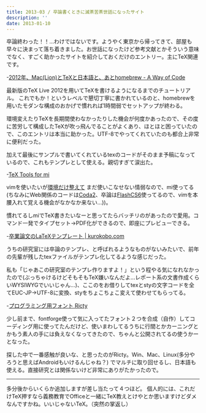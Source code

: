 ```yaml
---
title: 2013-03 / 卒論書くときに滅茶苦茶世話になったサイト
description: ''
date: 2013-01-10
---
```


卒論終わった！！…わけではないです。ようやく東京から帰ってきて、部屋も早々に決まって落ち着きました。お世話になったけど参考文献とかそういう意味でなく、すごく助かったサイトを紹介しておくだけのエントリー。主にTeX関連です。

-[2012年、Mac(Lion)とTeXと日本語と、あとhomebrew - A Way of Code](http://toggtc.hatenablog.com/entry/2012/02/20/230500)

最新版のTeX Live 2012を用いてTeXを書けるようになるまでのチュートリアル。
これでもか！というレベルで懇切丁寧に書かれているのと、homebrewを用いたモダンな構成のおかげで慣れれば1時間弱でセットアップが終わる。

環境変えたりTeXを長期間使わなかったりした機会が何度かあったので、その度に苦労して構成したTeXが吹っ飛んでることがよくあり、ほとほと困っていたので、このエントリは本当に助かった。UTF-8でやってくれていたのも都合上非常に便利だった。

加えて最後にサンプルで書いてくれているtexのコードがそのまま予稿になっているので、これもテンプレとして使える。親切すぎて涙出た。

-[TeX Tools for mi](http://www.script-factory.net/software/mi/TeXToolsFormi/index.html)

vimを使いたいが[環境だけ整えて](http://yuroyoro.hatenablog.com/entry/20120211/1328930819) まだ使いこなせない情弱なので、mi使ってる(ちなみにWeb関係のコードは[Coda2](http://panic.com/jp/coda/)、卒論は[FlashCS6](http://www.adobe.com/jp/products/flash.html)使ってるので、vimを本腰入れて覚える機会がなかなか来ない…))。

慣れてるしmiでTeX書きたいなーと思ってたらバッチリのがあったので愛用。コマンド一発でタイプセット→PDF化ができるので、即座にプレビューできる。

-[卒業論文のLaTeXテンプレート | kurokobo.com](http://blog.kurokobo.com/archives/146)

うちの研究室には卒論のテンプレ、と呼ばれるようなものがないみたいで、前年の先輩が残したtexファイルがテンプレ化してるような感じだった。

私も「じゃあこの研究室のテンプレ作りますよ！」という程やる気になれなかったので(ぶっちゃけるけどそもそもTeX嫌いなんだよ…レポート系の文書作成くらいWYSIWYGでいいじゃん…)、ここのをお借りしてtexとstyの文字コードを全てEUC-JP→UTF-8に変換、styをちょこちょこ変えて使わせてもらってる。

-[プログラミング用フォント Ricty](http://save.sys.t.u-tokyo.ac.jp/~yusa/fonts/ricty.html)

少し前まで、fontforge使って気に入ってたフォント２つを合成（自作）してコーディング用に使ってたんだけど、使いまわしてるうちに行間とかカーニングとかもう素人の手には負えなくなってきたので、ちゃんと公開されてるの使うかーとなった。

探した中で一番感触が良いな、と思ったのがRicty。Win、Mac、Linux(多分やろうと思えばAndroidもいけるんじゃね？) でマルチに取り回せるし、日本語も使える。直接研究とは関係ないけど非常にありがたかったので。

----

多分後からいくらか追加しますが差し当たって４つほど。
個人的には、これだけTeX押すなら義務教育でOfficeと一緒にTeX教えとけやとか思いますけどダメなんですかね。いいじゃないTeX。（突然の掌返し）
